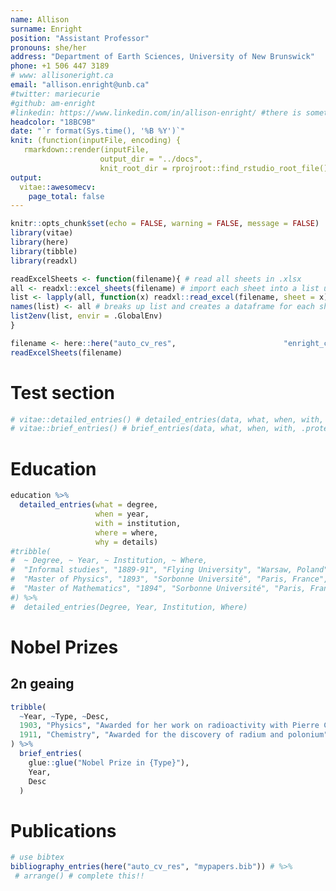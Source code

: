 ```yaml
---
name: Allison
surname: Enright
position: "Assistant Professor"
pronouns: she/her
address: "Department of Earth Sciences, University of New Brunswick"
phone: +1 506 447 3189
# www: allisoneright.ca
email: "allison.enright@unb.ca"
#twitter: mariecurie
#github: am-enright
#linkedin: https://www.linkedin.com/in/allison-enright/ #there is something in this url that's pissing of LaTeX
headcolor: "18BC9B"
date: "`r format(Sys.time(), '%B %Y')`"
knit: (function(inputFile, encoding) {
   rmarkdown::render(inputFile,
                    output_dir = "../docs",
                    knit_root_dir = rprojroot::find_rstudio_root_file())})
output:
  vitae::awesomecv: 
    page_total: false
---
```


```r
knitr::opts_chunk$set(echo = FALSE, warning = FALSE, message = FALSE)
library(vitae)
library(here)
library(tibble)
library(readxl)
```

```r
readExcelSheets <- function(filename){ # read all sheets in .xlsx
all <- readxl::excel_sheets(filename) # import each sheet into a list using readxl::read_excel
list <- lapply(all, function(x) readxl::read_excel(filename, sheet = x)) # save sheet name for each sheet (list)
names(list) <- all # breaks up list and creates a dataframe for each sheet with df names matching sheet names
list2env(list, envir = .GlobalEnv)
}
```

```r
filename <- here::here("auto_cv_res",                        "enright_cv_input.xlsx")
readExcelSheets(filename)
```

# Test section

```r
# vitae::detailed_entries() # detailed_entries(data, what, when, with, where, why, .protect = TRUE)
# vitae::brief_entries() # brief_entries(data, what, when, with, .protect = TRUE)
```

# Education

```r
education %>% 
  detailed_entries(what = degree,
                   when = year,
                   with = institution,
                   where = where,
                   why = details)
#tribble(
#  ~ Degree, ~ Year, ~ Institution, ~ Where,
#  "Informal studies", "1889-91", "Flying University", "Warsaw, Poland",
#  "Master of Physics", "1893", "Sorbonne Université", "Paris, France",
#  "Master of Mathematics", "1894", "Sorbonne Université", "Paris, France"
#) %>%
#  detailed_entries(Degree, Year, Institution, Where)
```

# Nobel Prizes

## 2n geaing

```r
tribble(
  ~Year, ~Type, ~Desc,
  1903, "Physics", "Awarded for her work on radioactivity with Pierre Curie and Henri Becquerel",
  1911, "Chemistry", "Awarded for the discovery of radium and polonium"
) %>%
  brief_entries(
    glue::glue("Nobel Prize in {Type}"),
    Year,
    Desc
  )
```

# Publications

```r
# use bibtex
bibliography_entries(here("auto_cv_res", "mypapers.bib")) # %>%
 # arrange() # complete this!!
```

